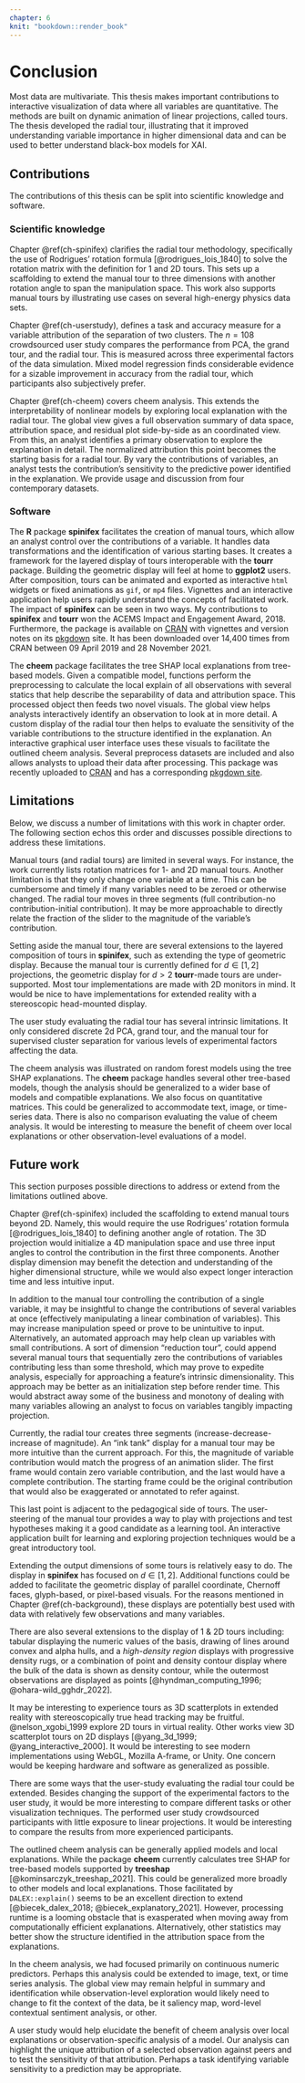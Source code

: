```yaml
---
chapter: 6
knit: "bookdown::render_book"
---
```


# Conclusion {#ch-conclusion}

<!-- Summary of work and importance -->
Most data are multivariate. This thesis makes important contributions to interactive visualization of data where all variables are quantitative. The methods are built on dynamic animation of linear projections, called tours. The thesis developed the radial tour, illustrating that it improved understanding variable importance in higher dimensional data and can be used to better understand black-box models for XAI.

<!-- Context -->
<!--  We know that visualizing data is more robust than numerical summarization alone. It allows the analyst to get a feel for the data rapidly, check for erroneous values, and confirm model assumptions. But visualizing data spaces becomes increasingly complex as dimensionality increases. Static linear dimension reduction has been widely used to extend the dimensionality of spaces viewed. Dynamic animations of linear projections, tours, further increase the perceptible information of linearly reduced spaces. Manual tours novelly allow the analyst to steer contributions of the basis. The work outlined in this thesis makes several contributions to multivariate data visualization focusing on manual tours. -->

<!-- Chapter \@ref(ch-spinifex) introduced the __spinifex__ package, which facilitates user-controlled manual tours and layered composition and exporting animations of any tour, interoperable with __tourr__. The radial, manual tour sizably improves the accuracy on a variable attribution in a cluster separation task compared with PCA and the grand tour. Chapter \@ref(ch-userstudy) covers the within-participants user study that led to this conclusion. Finally, I apply the radial tour to increase the interpretability of nonlinear models by using it to explore the support of local explanations in the package __cheem__ is discussed in Chapter \@ref(ch-cheem). -->


## Contributions

The contributions of this thesis can be split into scientific knowledge and software.


### Scientific knowledge

<!-- spinifex -->
Chapter \@ref(ch-spinifex) clarifies the radial tour methodology, specifically the use of Rodrigues' rotation formula [@rodrigues_lois_1840] to solve the rotation matrix with the definition for 1 and 2D tours. This sets up a scaffolding to extend the manual tour to three dimensions with another rotation angle to span the manipulation space. This work also supports manual tours by illustrating use cases on several high-energy physics data sets.

<!-- user study -->
Chapter \@ref(ch-userstudy), defines a task and accuracy measure for a variable attribution of the separation of two clusters. The $n=108$ crowdsourced user study compares the performance from PCA, the grand tour, and the radial tour. This is measured across three experimental factors of the data simulation. Mixed model regression finds considerable evidence for a sizable improvement in accuracy from the radial tour, which participants also subjectively prefer.

<!-- cheem -->
Chapter \@ref(ch-cheem) covers cheem analysis. This extends the interpretability of nonlinear models by exploring local explanation with the radial tour. The global view gives a full observation summary of data space, attribution space, and residual plot side-by-side as an coordinated view. From this, an analyst identifies a primary observation to explore the explanation in detail. The normalized attribution this point becomes the starting basis for a radial tour. By vary the contributions of variables, an analyst tests the contribution's sensitivity to the predictive power identified in the explanation. We provide usage and discussion from four contemporary datasets.


### Software

<!-- spinifex -->
The __R__ package __spinifex__ facilitates the creation of manual tours, which allow an analyst control over the contributions of a variable. It handles data transformations and the identification of various starting bases. It creates a framework for the layered display of tours interoperable with the __tourr__ package. Building the geometric display will feel at home to __ggplot2__ users. After composition, tours can be animated and exported as interactive `html` widgets or fixed animations as `gif`, or `mp4` files. Vignettes and an interactive application help users rapidly understand the concepts of facilitated work. The impact of __spinifex__ can be seen in two ways. My contributions to __spinifex__ and __tourr__ won the ACEMS Impact and Engagement Award, 2018. Furthermore, the package is available on [CRAN](https://CRAN.R-project.org/package=spinifex) with vignettes and version notes on its [pkgdown](https://nspyrison.github.io/spinifex/) site. It has been downloaded over 14,400 times from CRAN between 09 April 2019 and 28 November 2021.

<!-- cheem -->
The __cheem__ package facilitates the tree SHAP local explanations from tree-based models. Given a compatible model, functions perform the preprocessing to calculate the local explain of all observations with several statics that help describe the separability of data and attribution space. This processed object then feeds two novel visuals. The global view helps analysts interactively identify an observation to look at in more detail. A custom display of the radial tour then helps to evaluate the sensitivity of the variable contributions to the structure identified in the explanation. An interactive graphical user interface uses these visuals to facilitate the outlined cheem analysis. Several
preprocess datasets are included and also allows analysts to upload their data after processing. This package was recently uploaded to [CRAN](https://CRAN.R-project.org/package=cheem) and has a corresponding [pkgdown site](https://nspyrison.github.io/cheem/).


## Limitations

Below, we discuss a number of limitations with this work in chapter order. The following section echos this order and discusses possible directions to address these limitations.

<!-- 1_Manual tours in 1- & 2D -->
Manual tours (and radial tours) are limited in several ways. For instance, the work currently lists rotation matrices for 1- and 2D manual tours.<!-- 2_only 1var at a time--> Another limitation is that they only change one variable at a time. This can be cumbersome and timely if many variables need to be zeroed or otherwise changed.<!-- 3_Ink tank display --> The radial tour moves in three segments (full contribution-no contribution-initial contribution). It may be more approachable to directly relate the fraction of the slider to the magnitude of the variable's contribution.

<!-- __spinifex, layered composition -->
<!-- 4_Layered tour composition --> 
Setting aside the manual tour, there are several extensions to the layered composition of tours in __spinifex__, such as extending the type of geometric display. Because the manual tour is currently defined for $d \in [1,2]$ projections, the geometric display for $d>2$ __tourr__-made tours are under-supported.<!-- 5_Sterescopic 3D & XR --> Most tour implementations are made with 2D monitors in mind. It would be nice to have implementations for extended reality with a stereoscopic head-mounted display.

<!-- 6_User study -->
The user study evaluating the radial tour has several intrinsic limitations. It only considered discrete 2d PCA, grand tour, and the manual tour for supervised cluster separation for various levels of experimental factors affecting the data.
<!-- >> 7_Pedagogical side of manual tours for newcomers; not on limitation side, mention more on the future work side. -->

<!--8_cheem, and model/explanation types-->
The cheem analysis was illustrated on random forest models using the tree SHAP explanations. The __cheem__ package handles several other tree-based models, though the analysis should be generalized to a wider base of models and compatible explanations.<!--9_data:quantitative matrices--> We also focus on quantitative matrices. This could be generalized to accommodate text, image, or time-series data.<!--10_Extending explanations and a user study-->
There is also no comparison evaluating the value of cheem analysis. It would be interesting to measure the benefit of cheem over local explanations or other observation-level evaluations of a model. 


## Future work

This section purposes possible directions to address or extend from the limitations outlined above.

<!-- __Manual tours -->
<!-- 1_3D manual tour -->
Chapter \@ref(ch-spinifex) included the scaffolding to extend manual tours beyond 2D. Namely, this would require the use Rodrigues' rotation formula [@rodrigues_lois_1840] to defining another angle of rotation. The 3D projection would initialize a 4D manipulation space and use three input angles to control the contribution in the first three components. Another display dimension may benefit the detection and understanding of the higher dimensional structure, while we would also expect longer interaction time and less intuitive input.

<!-- 2_Manipulating multiple variables -->
In addition to the manual tour controlling the contribution of a single variable, it may be insightful to change the contributions of several variables at once (effectively manipulating a linear combination of variables). This may increase manipulation speed or prove to be unintuitive to input. Alternatively, an automated approach may help clean up variables with small contributions. A sort of dimension "reduction tour", could append several manual tours that sequentially zero the contributions of variables contributing less than some threshold, which may prove to expedite analysis, especially for approaching a feature's intrinsic dimensionality. This approach may be better as an initialization step before render time. This would abstract away some of the business and monotony of dealing with many variables allowing an analyst to focus on variables tangibly impacting projection.

<!-- 3_Ink tank display -->
Currently, the radial tour creates three segments (increase-decrease-increase of magnitude). An "ink tank" display for a manual tour may be more intuitive than the current approach. For this, the  magnitude of variable contribution would match the progress of an animation slider. The first frame would contain zero variable contribution, and the last would have a complete contribution. The starting frame could be the original contribution that would also be exaggerated or annotated to refer against.

<!-- 6_Pedagogical side of manual tours for newcomers. -->
This last point is adjacent to the pedagogical side of tours. The user-steering of the manual tour provides a way to play with projections and test hypotheses making it a good candidate as a learning tool. An interactive application built for learning and exploring projection techniques would be a great introductory tool.

<!-- 4_geom/protos for d>2 -->
Extending the output dimensions of some tours is relatively easy to do. The display in __spinifex__  has focused on $d \in [1, 2]$. Additional functions could be added to facilitate the geometric display of parallel coordinate, Chernoff faces, glyph-based, or pixel-based visuals. For the reasons mentioned in Chapter \@ref(ch-background), these displays are potentially best used with data with relatively few observations and many variables.

<!-- 5_2D tour composition --> 
There are also several extensions to the display of 1 & 2D tours including: tabular displaying the numeric values of the basis, drawing of lines around convex and alpha hulls, and a _high-density region_ displays with progressive density rugs, or a combination of point and density contour display where the bulk of the data is shown as density contour, while the outermost observations are displayed as points [@hyndman_computing_1996; @ohara-wild_gghdr_2022].

<!-- 6_Sterescopic 3D & XR -->
It may be interesting to experience tours as 3D scatterplots in extended reality with stereoscopically true head tracking may be fruitful. @nelson_xgobi_1999 explore 2D tours in virtual reality. Other works view 3D scatterplot tours on 2D displays [@yang_3d_1999; @yang_interactive_2000]. It would be interesting to see modern implementations using WebGL, Mozilla A-frame, or Unity. One concern would be keeping hardware and software as generalized as possible.

<!-- 7_User study -->
There are some ways that the user-study evaluating the radial tour could be extended. Besides changing the support of the experimental factors to the user study, it would be more interesting to compare different tasks or other visualization techniques. The performed user study crowdsourced participants with little exposure to linear projections. It would be interesting to compare the results from more experienced participants.

<!-- 8_cheem, and model/explantion types -->
The outlined cheem analysis can be generally applied models and local explanations. While the package __cheem__ currently calculates tree SHAP for tree-based models supported by __treeshap__ [@kominsarczyk_treeshap_2021]. This could be generalized more broadly to other models and local explanations. Those facilitated by `DALEX::explain()` seems to be an excellent direction to extend [@biecek_dalex_2018; @biecek_explanatory_2021]. However, processing runtime is a looming obstacle that is exasperated when moving away from computationally efficient explanations. Alternatively, other statistics may better show the structure identified in the attribution space from the explanations.

<!-- 9_cheem, scope/context of data -->
In the cheem analysis, we had focused primarily on continuous numeric predictors. Perhaps this analysis could be extended to image, text, or time series analysis. The global view may remain helpful in summary and identification while observation-level exploration would likely need to change to fit the context of the data, be it saliency map, word-level contextual sentiment analysis, or other. <!--The presence of covariates in these cases may prove essential to having meaningful variable importance to test variable sensitivity of the structure of the explanation. -->

<!-- 10_Extending explanations and a user study -->
A user study would help elucidate the benefit of cheem analysis over local explanations or observation-specific analysis of a model. Our analysis can highlight the unique attribution of a selected observation against peers and to test the sensitivity of that attribution. Perhaps a task identifying variable sensitivity to a prediction may be appropriate.



<!-- XXX TODO: more grep searches for broken stuff '??', '-cap', '00', 'ref' -->
<!-- XXX TODO: more astrogrep 'paper', convert to chapter or equiv -->
<!-- XXX TODO: Does Cheem chapter still use instance/feature over observation/variable? -->

